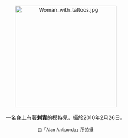 <center>
[[File:Woman_with_tattoos.jpg|275px]]
<br><br>
一名身上有著'''[[刺青|刺青]]'''的模特兒，攝於2010年2月26日。
<p>
<small>由「Alan Antiporda」所拍攝</small>
</center>